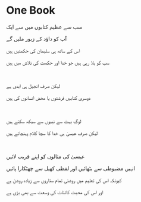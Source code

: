 # One Book

سب سے عظیم کتابوں میں سے ایک

آپ کو داؤد کے زبور ملیں گے

اس کے ساتھ ہی سلیمان کی حکمتیں ہیں

سب کو بلا رہی ہیں جو خدا اور حکمت کی تلاش میں ہیں

<br />

لیکن صرف انجیل ہی ابدی ہے

دوسری کتابیں فرشتوں یا محض انسانوں کی ہیں

<br />

لوگ بہت سے نبیوں سے سیکھ سکتے ہیں

لیکن صرف عیسیٰ ہی خدا کا سچا کلام پہنچاتے ہیں

<br />

عیسیٰ کی مثالوں کو اپنے قریب لائیں

انہیں مضبوطی سے بٹھائیں اور لفظی کھیل سے چھٹکارا پائیں

کیونکہ اس کی تعلیم میں روشنی تمام ستاروں سے زیادہ روشن ہے

اور اس کی محبت کائنات کی وسعت سے بھی بڑی ہے